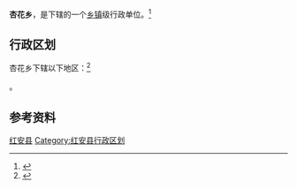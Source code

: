 {{中国乡级行政区|42/11/22/200/000}}

'''杏花乡'''，是{{PRC admin/fullname|42/11/22/200/000|3}}下辖的一个[[乡镇|乡镇]]级行政单位。<ref>{{PRC admin/ref sgc|{{PRC admin/parent|42/11/22/200/000}}}}</ref>

== 行政区划 ==

杏花乡下辖以下地区：<ref>{{PRC admin/ref sgc|42/11/22/200/000}}</ref>

{{PRC admin/children|42/11/22/200/000}}。

== 参考资料 ==

{{reflist}}

{{湖北省黄冈市红安县行政区划}}
{{湖北行政区划小作品}}
[[Category:黄冈市乡镇|红安县]]
[[Category:红安县行政区划|Category:红安县行政区划]]